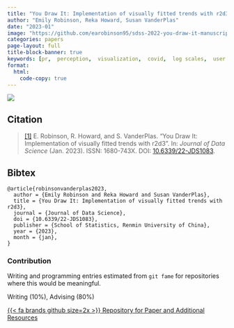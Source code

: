 ```yaml
---
title: "You Draw It: Implementation of visually fitted trends with r2d3"
author: "Emily Robinson, Reka Howard, Susan VanderPlas"
date: "2023-01"
image: "https://github.com/earobinson95/sdss-2022-you-draw-it-manuscript/blob/master/images/ydi-stimuli.png?raw=true"
categories: papers
page-layout: full
title-block-banner: true
keywords: [pr,  perception,  visualization,  covid,  log scales,  user testing]
format:
  html:
    code-copy: true
---
```

 
![](https://github.com/earobinson95/sdss-2022-you-draw-it-manuscript/blob/master/images/ydi-stimuli.png?raw=true){.preview-image}
 
## Citation
> <a name=bib-robinsonvanderplas2023></a>[[1]](#cite-robinsonvanderplas2023) E. Robinson, R. Howard, and S. VanderPlas. “You Draw It: Implementation of visually fitted trends with r2d3”. In: _Journal of Data Science_ (Jan. 2023). ISSN: 1680-743X. DOI: [10.6339/22-JDS1083](https://doi.org/10.6339%2F22-JDS1083).

::: {.callout-note collapse='true'}
## Bibtex
```
@article{robinsonvanderplas2023,
  author = {Emily Robinson and Reka Howard and Susan VanderPlas},
  title = {You Draw It: Implementation of visually fitted trends with r2d3},
  journal = {Journal of Data Science},
  doi = {10.6339/22-JDS1083},
  publisher = {School of Statistics, Renmin University of China},
  year = {2023},
  month = {jan},
}
```
:::



### Contribution

Writing and programming entries estimated from `git fame` for repositories where this would be meaningful.

Writing (10\%), Advising (80\%)

[{{< fa brands github size=2x >}} Repository for Paper and Additional Resources](https://github.com/earobinson95/sdss-2022-you-draw-it-manuscript){.btn .btn-tip role="button"}
